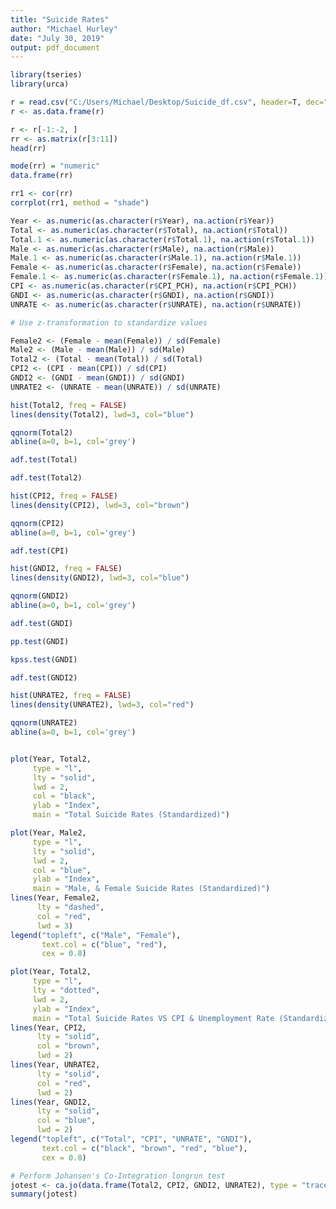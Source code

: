 ---
title: "Suicide Rates"
author: "Michael Hurley"
date: "July 30, 2019"
output: pdf_document
---

```{r}
library(tseries)
library(urca)
```


```{r}
r = read.csv("C:/Users/Michael/Desktop/Suicide_df.csv", header=T, dec=",")
r <- as.data.frame(r)
```

```{r}
r <- r[-1:-2, ]
rr <- as.matrix(r[3:11])
head(rr)
```

```{r}
mode(rr) = "numeric"
data.frame(rr)
```

```{r}
rr1 <- cor(rr)
corrplot(rr1, method = "shade")
```

```{r}
Year <- as.numeric(as.character(r$Year), na.action(r$Year))
Total <- as.numeric(as.character(r$Total), na.action(r$Total))
Total.1 <- as.numeric(as.character(r$Total.1), na.action(r$Total.1))
Male <- as.numeric(as.character(r$Male), na.action(r$Male))
Male.1 <- as.numeric(as.character(r$Male.1), na.action(r$Male.1))
Female <- as.numeric(as.character(r$Female), na.action(r$Female))
Female.1 <- as.numeric(as.character(r$Female.1), na.action(r$Female.1))
CPI <- as.numeric(as.character(r$CPI_PCH), na.action(r$CPI_PCH))
GNDI <- as.numeric(as.character(r$GNDI), na.action(r$GNDI))
UNRATE <- as.numeric(as.character(r$UNRATE), na.action(r$UNRATE))
```

```{r}
# Use z-transformation to standardize values

Female2 <- (Female - mean(Female)) / sd(Female)
Male2 <- (Male - mean(Male)) / sd(Male)
Total2 <- (Total - mean(Total)) / sd(Total)
CPI2 <- (CPI - mean(CPI)) / sd(CPI)
GNDI2 <- (GNDI - mean(GNDI)) / sd(GNDI)
UNRATE2 <- (UNRATE - mean(UNRATE)) / sd(UNRATE)
```

```{r}
hist(Total2, freq = FALSE)
lines(density(Total2), lwd=3, col="blue")
```

```{r}
qqnorm(Total2)
abline(a=0, b=1, col='grey')
```

```{r}
adf.test(Total)
```

```{r}
adf.test(Total2)
```


```{r}
hist(CPI2, freq = FALSE)
lines(density(CPI2), lwd=3, col="brown")
```

```{r}
qqnorm(CPI2)
abline(a=0, b=1, col='grey')
```

```{r}
adf.test(CPI)
```


```{r}
hist(GNDI2, freq = FALSE)
lines(density(GNDI2), lwd=3, col="blue")
```

```{r}
qqnorm(GNDI2)
abline(a=0, b=1, col='grey')
```
```{r}
adf.test(GNDI)
```

```{r}
pp.test(GNDI)
```


```{r}
kpss.test(GNDI)
```


```{r}
adf.test(GNDI2)
```



```{r}
hist(UNRATE2, freq = FALSE)
lines(density(UNRATE2), lwd=3, col="red")
```

```{r}
qqnorm(UNRATE2)
abline(a=0, b=1, col='grey')
```

```{r}
```


```{r}
plot(Year, Total2,
     type = "l",
     lty = "solid",
     lwd = 2,
     col = "black",
     ylab = "Index",
     main = "Total Suicide Rates (Standardized)")
```

```{r}
plot(Year, Male2,
     type = "l",
     lty = "solid",
     lwd = 2,
     col = "blue",
     ylab = "Index",
     main = "Male, & Female Suicide Rates (Standardized)")
lines(Year, Female2,
      lty = "dashed",
      col = "red",
      lwd = 3)
legend("topleft", c("Male", "Female"),
       text.col = c("blue", "red"),
       cex = 0.8)
```

```{r}
plot(Year, Total2,
     type = "l",
     lty = "dotted",
     lwd = 2,
     ylab = "Index",
     main = "Total Suicide Rates VS CPI & Unemployment Rate (Standardized)")
lines(Year, CPI2,
      lty = "solid",
      col = "brown",
      lwd = 2)
lines(Year, UNRATE2,
      lty = "solid",
      col = "red",
      lwd = 2)
lines(Year, GNDI2,
      lty = "solid",
      col = "blue",
      lwd = 2)
legend("topleft", c("Total", "CPI", "UNRATE", "GNDI"),
       text.col = c("black", "brown", "red", "blue"),
       cex = 0.8)
```

```{r}
# Perform Johansen's Co-Integration longrun test
jotest <- ca.jo(data.frame(Total2, CPI2, GNDI2, UNRATE2), type = "trace", K=2, spec = "longrun")
summary(jotest)
```

